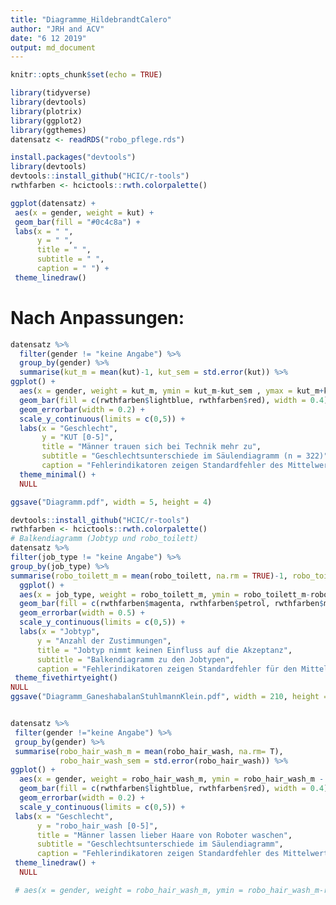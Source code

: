```yaml
---
title: "Diagramme_HildebrandtCalero"
author: "JRH and ACV"
date: "6 12 2019"
output: md_document
---
```


```r
knitr::opts_chunk$set(echo = TRUE)

library(tidyverse)
library(devtools)
library(plotrix)
library(ggplot2)
library(ggthemes)
datensatz <- readRDS("robo_pflege.rds")

install.packages("devtools")
library(devtools)
devtools::install_github("HCIC/r-tools")
rwthfarben <- hcictools::rwth.colorpalette()

```

```r
ggplot(datensatz) +
 aes(x = gender, weight = kut) +
 geom_bar(fill = "#0c4c8a") +
 labs(x = " ", 
      y = " ", 
      title = " ", 
      subtitle = " ", 
      caption = " ") +
 theme_linedraw()
```

# Nach Anpassungen:


```r
datensatz %>% 
  filter(gender != "keine Angabe") %>% 
  group_by(gender) %>% 
  summarise(kut_m = mean(kut)-1, kut_sem = std.error(kut)) %>% 
ggplot() +
  aes(x = gender, weight = kut_m, ymin = kut_m-kut_sem , ymax = kut_m+kut_sem, fill = gender) +
  geom_bar(fill = c(rwthfarben$lightblue, rwthfarben$red), width = 0.4) +
  geom_errorbar(width = 0.2) +
  scale_y_continuous(limits = c(0,5)) +
  labs(x = "Geschlecht", 
       y = "KUT [0-5]", 
       title = "Männer trauen sich bei Technik mehr zu", 
       subtitle = "Geschlechtsunterschiede im Säulendiagramm (n = 322)", 
       caption = "Fehlerindikatoren zeigen Standardfehler des Mittelwerts.") +
  theme_minimal() +
  NULL

ggsave("Diagramm.pdf", width = 5, height = 4)


```

```r
devtools::install_github("HCIC/r-tools")
rwthfarben <- hcictools::rwth.colorpalette()
# Balkendiagramm (Jobtyp und robo_toilett)
datensatz %>%
filter(job_type != "keine Angabe") %>%
group_by(job_type) %>%
summarise(robo_toilett_m = mean(robo_toilett, na.rm = TRUE)-1, robo_toilett_sem = std.error(robo_toilett)) %>%
  ggplot() +
  aes(x = job_type, weight = robo_toilett_m, ymin = robo_toilett_m-robo_toilett_sem , ymax = robo_toilett_m+robo_toilett_sem, fill = job_type) +
  geom_bar(fill = c(rwthfarben$magenta, rwthfarben$petrol, rwthfarben$magenta, rwthfarben$petrol, rwthfarben$magenta)) +
  geom_errorbar(width = 0.5) +
  scale_y_continuous(limits = c(0,5)) +
  labs(x = "Jobtyp",
      y = "Anzahl der Zustimmungen",
      title = "Jobtyp nimmt keinen Einfluss auf die Akzeptanz",
      subtitle = "Balkendiagramm zu den Jobtypen",
      caption = "Fehlerindikatoren zeigen Standardfehler für den Mittelwert an") +
 theme_fivethirtyeight()
NULL
ggsave("Diagramm_GaneshabalanStuhlmannKlein.pdf", width = 210, height = 297, units = "mm")


datensatz %>%
 filter(gender !="keine Angabe") %>%
 group_by(gender) %>%
 summarise(robo_hair_wash_m = mean(robo_hair_wash, na.rm= T),
           robo_hair_wash_sem = std.error(robo_hair_wash)) %>%
ggplot() +
  aes(x = gender, weight = robo_hair_wash_m, ymin = robo_hair_wash_m - robo_hair_wash_sem, ymax = robo_hair_wash_m + robo_hair_wash_sem) +
  geom_bar(fill = c(rwthfarben$lightblue, rwthfarben$red), width = 0.4) +
  geom_errorbar(width = 0.2) +
  scale_y_continuous(limits = c(0,5)) +
 labs(x = "Geschlecht",
      y = "robo_hair_wash [0-5]",
      title = "Männer lassen lieber Haare von Roboter waschen",
      subtitle = "Geschlechtsunterschiede im Säulendiagramm",
      caption = "Fehlerindikatoren zeigen Standardfehler des Mittelwerts.") +
 theme_linedraw() +
  NULL

 # aes(x = gender, weight = robo_hair_wash_m, ymin = robo_hair_wash_m-robo_hair_wash_sem, ymax = robo_hair_wash_m+robo_hair_wash_sem, fill = gender) +

```
